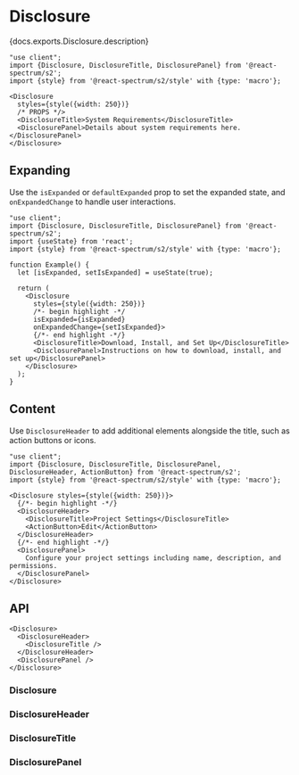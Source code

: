 

# Disclosure

<PageDescription>{docs.exports.Disclosure.description}</PageDescription>

```tsx render docs={docs.exports.Disclosure} links={docs.links} props={['size', 'density', 'isQuiet', 'isDisabled']} type="s2"
"use client";
import {Disclosure, DisclosureTitle, DisclosurePanel} from '@react-spectrum/s2';
import {style} from '@react-spectrum/s2/style' with {type: 'macro'};

<Disclosure
  styles={style({width: 250})}
  /* PROPS */>
  <DisclosureTitle>System Requirements</DisclosureTitle>
  <DisclosurePanel>Details about system requirements here.</DisclosurePanel>
</Disclosure>
```

## Expanding

Use the `isExpanded` or `defaultExpanded` prop to set the expanded state, and `onExpandedChange` to handle user interactions.

```tsx render
"use client";
import {Disclosure, DisclosureTitle, DisclosurePanel} from '@react-spectrum/s2';
import {useState} from 'react';
import {style} from '@react-spectrum/s2/style' with {type: 'macro'};

function Example() {
  let [isExpanded, setIsExpanded] = useState(true);

  return (
    <Disclosure
      styles={style({width: 250})}
      /*- begin highlight -*/
      isExpanded={isExpanded}
      onExpandedChange={setIsExpanded}>
      {/*- end highlight -*/}
      <DisclosureTitle>Download, Install, and Set Up</DisclosureTitle>
      <DisclosurePanel>Instructions on how to download, install, and set up</DisclosurePanel>
    </Disclosure>
  );
}
```

## Content

Use `DisclosureHeader` to add additional elements alongside the title, such as action buttons or icons.

```tsx render
"use client";
import {Disclosure, DisclosureTitle, DisclosurePanel, DisclosureHeader, ActionButton} from '@react-spectrum/s2';
import {style} from '@react-spectrum/s2/style' with {type: 'macro'};

<Disclosure styles={style({width: 250})}>
  {/*- begin highlight -*/}
  <DisclosureHeader>
    <DisclosureTitle>Project Settings</DisclosureTitle>
    <ActionButton>Edit</ActionButton>
  </DisclosureHeader>
  {/*- end highlight -*/}
  <DisclosurePanel>
    Configure your project settings including name, description, and permissions.
  </DisclosurePanel>
</Disclosure>
```

## API

```tsx links={{Disclosure: '#disclosure', DisclosureHeader: '#disclosureheader', DisclosureTitle: '#disclosuretitle', DisclosurePanel: '#disclosurepanel'}}
<Disclosure>
  <DisclosureHeader>
    <DisclosureTitle />
  </DisclosureHeader>
  <DisclosurePanel />
</Disclosure>
```

### Disclosure

<PropTable component={docs.exports.Disclosure} links={docs.links} showDescription />

### DisclosureHeader

<PropTable component={docs.exports.DisclosureHeader} links={docs.links} showDescription />

### DisclosureTitle

<PropTable component={docs.exports.DisclosureTitle} links={docs.links} showDescription />

### DisclosurePanel

<PropTable component={docs.exports.DisclosurePanel} links={docs.links} showDescription />
